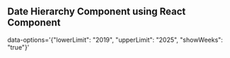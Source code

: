 ## Date Hierarchy Component using React Component

data-options='{"lowerLimit": "2019", "upperLimit": "2025", "showWeeks": "true"}'

<date-hierarchy id="datehierarchy" data-options="{&quot;lowerLimit&quot;: &quot;2019&quot;, &quot;upperLimit&quot;: &quot;2025&quot;, &quot;showWeeks&quot;: &quot;true&quot;}"></date-hierarchy>